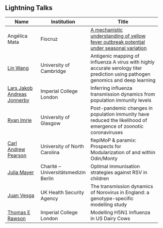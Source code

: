 ## Lightning Talks

| Name                      | Institution         | Title |
|---------------------------|--------------------|---------------------------------------------------------------|
| Angélica Mata             | Fiocruz | [A mechanistic understanding of yellow fever outbreak potential under seasonal variation](slides/Lightning Talk - Fiocruz presentation.pdf) |
| [Lin Wang](https://www.gen.cam.ac.uk/directory/lin-wang)                 | University of Cambridge | Antigenic mapping of influenza A virus with highly accurate serology titer prediction using pathogen genomics and deep learning |
| [Lars Jakob Andreas Jonnerby](https://www.linkedin.com/in/jakob-jonnerby/?originalSubdomain=uk) | Imperial College London | Inferring influenza transmission dynamics from population immunity levels |
| [Ryan Imrie](https://www.linkedin.com/in/ryanmimrie/?originalSubdomain=uk)                | University of Glasgow | Post-pandemic changes in population immunity have reduced the likelihood of emergence of zoonotic coronaviruses |
| [Carl Andrew Pearson](https://github.com/pearsonca)       | University of North Carolina | flepiMoP & paramix: Prospects for Modularization of and within Odin/Monty |
| [Julia Mayer](https://globalhealth.charite.de/en/metas/person/person/address_detail/julia_stephanie_mayer)               | Charité – Universitätsmedizin Berlin | Optimal immunisation strategies against RSV in children |
| [Juan Vesga](https://www.linkedin.com/in/juan-vesga-96182834/?originalSubdomain=uk)                | UK Health Security Agency | The transmission dynamics of Norovirus in England: a genotype-specific modelling study |
| [Thomas E Rawson](https://profiles.imperial.ac.uk/t.rawson)           | Imperial College London | Modelling H5N1 Influenza in US Dairy Cows |


